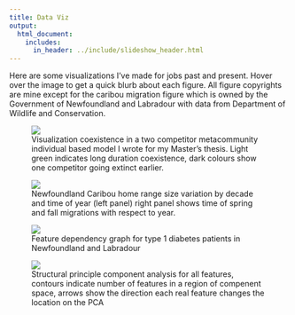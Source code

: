 ```yaml
---
title: Data Viz
output: 
  html_document:
    includes: 
      in_header: ../include/slideshow_header.html
---
```


Here are some visualizations I've made for jobs past and present. Hover over the image to get a quick blurb about each figure. All figure copyrights are mine except for the caribou migration figure which is owned by the Government of Newfoundland and Labradour with data from Department of Wildlife and Conservation.

<div class="css-slideshow">
<figure>
<img src="/images/contours.svg">
<figcaption>Visualization coexistence in a two competitor metacommunity individual based model I
wrote for my Master's thesis. Light green indicates long duration coexistence, dark colours show
one competitor going extinct earlier.
</figcaption> 
</figure>
<figure>
<img src="/images/fidelityMigration.svg"/>
<figcaption>Newfoundland Caribou home range size variation by decade and time of year (left panel)
right panel shows time of spring and fall migrations with respect to year.
</figcaption> 
</figure>
<figure>
<img src="/images/diabetesGraph.svg"/>
<figcaption>Feature dependency graph for type 1 diabetes patients in Newfoundland and Labradour</figcaption> 
</figure>
<figure>
<img src="/images/diabetesPCA.svg"/>
<figcaption>Structural principle component analysis for all features, contours indicate number of features in a region of compenent space, arrows show the direction each real feature changes the location on the PCA</figcaption> 
</figure>
</div>